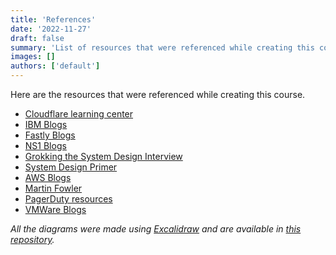 ```yaml
---
title: 'References'
date: '2022-11-27'
draft: false
summary: 'List of resources that were referenced while creating this course.'
images: []
authors: ['default']
---
```


Here are the resources that were referenced while creating this course.

- [Cloudflare learning center](https://www.cloudflare.com/learning/)
- [IBM Blogs](https://www.ibm.com/blogs/)
- [Fastly Blogs](https://www.fastly.com/blog)
- [NS1 Blogs](https://ns1.com/blog)
- [Grokking the System Design Interview](https://www.educative.io/courses/grokking-the-system-design-interview)
- [System Design Primer](https://github.com/donnemartin/system-design-primer)
- [AWS Blogs](https://aws.amazon.com/blogs/)
- [Martin Fowler](https://martinfowler.com/)
- [PagerDuty resources](https://www.pagerduty.com/resources/)
- [VMWare Blogs](https://blogs.vmware.com/learning/)

_All the diagrams were made using [Excalidraw](https://excalidraw.com/) and are available in [this repository](https://github.com/karanpratapsingh/system-design)._
